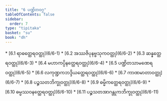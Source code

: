 ```yaml
---
title: "6 ပဏ္ဍိတဝဂ္ဂ"
tableOfContents: false
sidebar:
  order: 7
type: "tipitaka"
basket: "su"
book: "dh"
---
```



<DynamicBreadcrumb />



<TableOfContents book="dh" section="6">
* [6.1 ရာဓတ္ထေရဝတ္ထု](6/6-1)
* [6.2 အဿဇိပုနဗ္ဗသုကဝတ္ထု](6/6-2)
* [6.3 ဆန္နတ္ထေရဝတ္ထု](6/6-3)
* [6.4 မဟာကပ္ပိနတ္ထေရဝတ္ထု](6/6-4)
* [6.5 ပဏ္ဍိတသာမဏေရဝတ္ထု](6/6-5)
* [6.6 လကုဏ္ဍကဘဒ္ဒိယတ္ထေရဝတ္ထု](6/6-6)
* [6.7 ကာဏမာတာဝတ္ထု](6/6-7)
* [6.8 ပဉ္စသတဘိက္ခုဝတ္ထု](6/6-8)
* [6.9 ဓမ္မိကတ္ထေရဝတ္ထု](6/6-9)
* [6.10 ဓမ္မဿဝနတ္ထေရဝတ္ထု](6/6-10)
* [6.11 ပဉ္စသတအာဂန္တုကဘိက္ခုဝတ္ထု](6/6-11)
</TableOfContents>